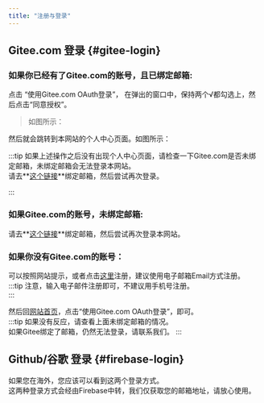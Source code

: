 ---
title: "注册与登录"
---



## Gitee.com 登录 {#gitee-login}
### 如果你已经有了Gitee.com的账号，且已绑定邮箱:  

点击 “使用Gitee.com OAuth登录”，
在弹出的窗口中，保持两个√都勾选上，然后点击“同意授权”。

> 如图所示：
<ImageChanger src="/img/faq/reg_n_login/1-zh.png" />

然后就会跳转到本网站的个人中心页面。如图所示：
<ImageChanger src="/img/faq/reg_n_login/2-zh.png" />  

:::tip
如果上述操作之后没有出现个人中心页面，请检查一下Gitee.com是否未绑定邮箱，未绑定邮箱会无法登录本网站。  
请去**[这个链接](https://gitee.com/profile/emails)**绑定邮箱，然后尝试再次登录。

:::

### 如果Gitee.com的账号，未绑定邮箱:  
请去**[这个链接](https://gitee.com/profile/emails)**绑定邮箱，然后尝试再次登录本网站。

### 如果你没有Gitee.com的账号：  
可以按照网站提示，或者点击[这里](https://gitee.com/signup#lang=zh-CN)注册，建议使用电子邮箱Email方式注册。  
:::tip
注意，输入电子邮件注册即可，不建议用手机号注册。  
:::  

然后回[网站首页](https://monit.or.passby.me/)，点击“使用Gitee.com OAuth登录”，即可。  
:::tip
如果没有反应，请查看上面未绑定邮箱的情况。  
如果Gitee绑定了邮箱，仍然无法登录，请联系我们。
:::

## Github/谷歌 登录 {#firebase-login}  
如果您在海外，您应该可以看到这两个登录方式。  
这两种登录方式会经由Firebase中转，我们仅获取您的邮箱地址，请放心使用。  

